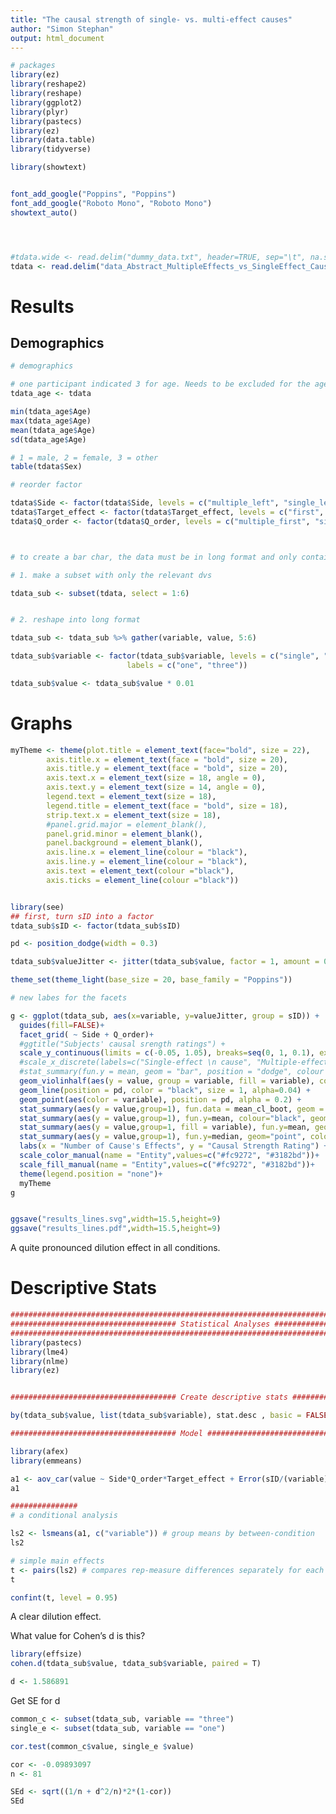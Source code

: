 ```yaml
---
title: "The causal strength of single- vs. multi-effect causes"
author: "Simon Stephan"
output: html_document
---
```


```r
# packages
library(ez)
library(reshape2)
library(reshape)
library(ggplot2)
library(plyr)
library(pastecs)
library(ez)
library(data.table)
library(tidyverse) 

library(showtext)


font_add_google("Poppins", "Poppins")
font_add_google("Roboto Mono", "Roboto Mono")
showtext_auto()




#tdata.wide <- read.delim("dummy_data.txt", header=TRUE, sep="\t", na.strings="NA", dec=".", strip.white=TRUE)
tdata <- read.delim("data_Abstract_MultipleEffects_vs_SingleEffect_Cause_PilotStudy.txt", header=TRUE, sep="\t", na.strings="NA", dec=".", strip.white=TRUE)

```




# Results 

## Demographics

```r
# demographics 

# one participant indicated 3 for age. Needs to be excluded for the age analysis.
tdata_age <- tdata 

min(tdata_age$Age)
max(tdata_age$Age)
mean(tdata_age$Age)
sd(tdata_age$Age)

# 1 = male, 2 = female, 3 = other
table(tdata$Sex)
```


```r
# reorder factor 

tdata$Side <- factor(tdata$Side, levels = c("multiple_left", "single_left"))
tdata$Target_effect <- factor(tdata$Target_effect, levels = c("first", "second", "third"), labels = c("1st", "2nd", "3rd"))
tdata$Q_order <- factor(tdata$Q_order, levels = c("multiple_first", "single_first"))



# to create a bar char, the data must be in long format and only contain the relevant dependent variables

# 1. make a subset with only the relevant dvs 

tdata_sub <- subset(tdata, select = 1:6)


# 2. reshape into long format 

tdata_sub <- tdata_sub %>% gather(variable, value, 5:6)

tdata_sub$variable <- factor(tdata_sub$variable, levels = c("single", "multiple"), 
                          labels = c("one", "three"))

tdata_sub$value <- tdata_sub$value * 0.01


```

# Graphs

```r
myTheme <- theme(plot.title = element_text(face="bold", size = 22),
        axis.title.x = element_text(face = "bold", size = 20),
        axis.title.y = element_text(face = "bold", size = 20),
        axis.text.x = element_text(size = 18, angle = 0), 
        axis.text.y = element_text(size = 14, angle = 0),
        legend.text = element_text(size = 18),
        legend.title = element_text(face = "bold", size = 18),
        strip.text.x = element_text(size = 18),
        #panel.grid.major = element_blank(), 
        panel.grid.minor = element_blank(), 
        panel.background = element_blank(), 
        axis.line.x = element_line(colour = "black"), 
        axis.line.y = element_line(colour = "black"),
        axis.text = element_text(colour ="black"), 
        axis.ticks = element_line(colour ="black"))


library(see)
## first, turn sID into a factor
tdata_sub$sID <- factor(tdata_sub$sID)

pd <- position_dodge(width = 0.3)

tdata_sub$valueJitter <- jitter(tdata_sub$value, factor = 1, amount = 0.04)

theme_set(theme_light(base_size = 20, base_family = "Poppins"))

# new labes for the facets 

g <- ggplot(tdata_sub, aes(x=variable, y=valueJitter, group = sID)) +
  guides(fill=FALSE)+
  facet_grid( ~ Side + Q_order)+
  #ggtitle("Subjects' causal srength ratings") +
  scale_y_continuous(limits = c(-0.05, 1.05), breaks=seq(0, 1, 0.1), expand = c(0,0)) +
  #scale_x_discrete(labels=c("Single-effect \n cause", "Multiple-effects \n cause")) +
  #stat_summary(fun.y = mean, geom = "bar", position = "dodge", colour = "black", alpha =0.5) +
  geom_violinhalf(aes(y = value, group = variable, fill = variable), color = NA, position=position_dodge(1), alpha = 0.2)+
  geom_line(position = pd, color = "black", size = 1, alpha=0.04) +
  geom_point(aes(color = variable), position = pd, alpha = 0.2) +
  stat_summary(aes(y = value,group=1), fun.data = mean_cl_boot, geom = "errorbar", width = 0, size = 1) +
  stat_summary(aes(y = value,group=1), fun.y=mean, colour="black", geom="line",group=1, size = 1.5, linetype = "solid", alpha = 1)+
  stat_summary(aes(y = value,group=1, fill = variable), fun.y=mean, geom="point", color = "black", shape = 22, size = 5, group=1, alpha = 1)+
  stat_summary(aes(y = value,group=1), fun.y=median, geom="point", color = "black", shape = 3, size = 4, group=1, alpha = 1, position = position_dodge(width = 0.5))+
  labs(x = "Number of Cause's Effects", y = "Causal Strength Rating") +
  scale_color_manual(name = "Entity",values=c("#fc9272", "#3182bd"))+
  scale_fill_manual(name = "Entity",values=c("#fc9272", "#3182bd"))+
  theme(legend.position = "none")+
  myTheme
g


ggsave("results_lines.svg",width=15.5,height=9)
ggsave("results_lines.pdf",width=15.5,height=9)
```

A quite pronounced dilution effect in all conditions.

# Descriptive Stats

```r

################################################################################################################
##################################### Statistical Analyses #####################################################
################################################################################################################
library(pastecs)
library(lme4)
library(nlme)
library(ez)


##################################### Create descriptive stats ###################################

by(tdata_sub$value, list(tdata_sub$variable), stat.desc , basic = FALSE)

##################################### Model ######################################################
```



```r
library(afex)
library(emmeans)

a1 <- aov_car(value ~ Side*Q_order*Target_effect + Error(sID/(variable)), tdata_sub)
a1


```



```r
############### 
# a conditional analysis 

ls2 <- lsmeans(a1, c("variable")) # group means by between-condition
ls2

# simple main effects 
t <- pairs(ls2) # compares rep-measure differences separately for each between-factor level
t

```

```r
confint(t, level = 0.95)

```
A clear dilution effect.


What value for Cohen's d is this? 

```r
library(effsize)
cohen.d(tdata_sub$value, tdata_sub$variable, paired = T)

d <- 1.586891

```

Get SE for d

```r

common_c <- subset(tdata_sub, variable == "three")
single_e <- subset(tdata_sub, variable == "one")

cor.test(common_c$value, single_e $value)

cor <- -0.09893097
n <- 81

SEd <- sqrt((1/n + d^2/n)*2*(1-cor))
SEd
```








